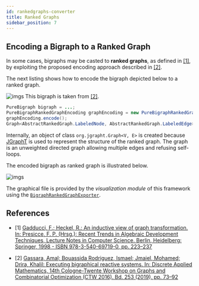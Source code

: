 ```yaml
---
id: rankedgraphs-converter
title: Ranked Graphs
sidebar_position: 7
---
```


## Encoding a Bigraph to a Ranked Graph

In some cases, bigraphs may be casted to <strong>ranked graphs</strong>, as defined in [\[1\]](#ref1), by exploiting the proposed encoding approach described in [\[2\]](#ref2).

The next listing shows how to encode the bigraph depicted below to a ranked graph.

![imgs](../assets/converter/bigraph-rankedgraph-example.png)
This bigraph is taken from [\[2\]](#ref2).

```java
PureBigraph bigraph = ...;
PureBigraphRankedGraphEncoding graphEncoding = new PureBigraphRankedGraphEncoding(bigraph);
graphEncoding.encode();
Graph<AbstractRankedGraph.LabeledNode, AbstractRankedGraph.LabeledEdge> graph = graphEncoding.getGraph();
```

Internally, an object of class `org.jgrapht.Graph<V, E>` is created because <a href="https://jgrapht.org/">JGraphT</a> is used to represent the structure of the ranked graph. The graph is an unweighted directed graph allowing multiple edges and refusing self-loops.

The encoded bigraph as ranked graph is illustrated below.

![imgs](../assets/converter/rankedgraph-encoded.png)

The graphical file is provided by the <i>visualization module</i> of this framework using the [`BigraphRankedGraphExporter`](../visualization/visualization-intro#visualizing-ranked-graphs).



## References

- \[1\] <a id="ref1" href="https://link.springer.com/chapter/10.1007%2F3-540-64299-4_36">Gadducci, F.; Heckel, R.: An inductive view of graph transformation. In: Presicce, F. P. (Hrsg.): Recent Trends in Algebraic Development Techniques, Lecture Notes in Computer Science. Berlin, Heidelberg: Springer, 1998 - ISBN 978-3-540-69719-0, pp. 223–237</a>

- \[2\] <a id="ref2" href="http://www.sciencedirect.com/science/article/pii/S0166218X18303743">Gassara, Amal; Bouassida Rodriguez, Ismael; Jmaiel, Mohamed; Drira, Khalil: Executing bigraphical reactive systems. In: Discrete Applied Mathematics, 14th Cologne-Twente Workshop on Graphs and Combinatorial Optimization (CTW 2016). Bd. 253 (2019), pp. 73–92</a>